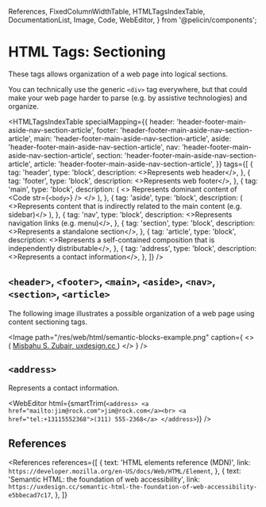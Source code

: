   References,
  FixedColumnWidthTable,
  HTMLTagsIndexTable,
  DocumentationList,
  Image,
  Code,
  WebEditor,
} from '@pelicin/components';

# HTML Tags: Sectioning

These tags allows organization of a web page into logical sections.

You can technically use the generic `<div>` tag everywhere, but that could make your web page harder to parse (e.g. by assistive technologies) and organize.

<HTMLTagsIndexTable
  specialMapping={{
    header: 'header-footer-main-aside-nav-section-article',
    footer: 'header-footer-main-aside-nav-section-article',
    main: 'header-footer-main-aside-nav-section-article',
    aside: 'header-footer-main-aside-nav-section-article',
    nav: 'header-footer-main-aside-nav-section-article',
    section: 'header-footer-main-aside-nav-section-article',
    article: 'header-footer-main-aside-nav-section-article',
  }}
  tags={[
    {
      tag: 'header',
      type: 'block',
      description: <>Represents web header</>,
    },
    {
      tag: 'footer',
      type: 'block',
      description: <>Represents web footer</>,
    },
    {
      tag: 'main',
      type: 'block',
      description: (
        <>
          Represents dominant content of <Code str={`<body>`} />
        </>
      ),
    },
    {
      tag: 'aside',
      type: 'block',
      description: (
        <>Represents content that is indirectly related to the main content (e.g. sidebar)</>
      ),
    },
    {
      tag: 'nav',
      type: 'block',
      description: <>Represents navigation links (e.g. menu)</>,
    },
    {
      tag: 'section',
      type: 'block',
      description: <>Represents a standalone section</>,
    },
    {
      tag: 'article',
      type: 'block',
      description: <>Represents a self-contained composition that is independently distributable</>,
    },
    {
      tag: 'address',
      type: 'block',
      description: <>Represents a contact information</>,
    },
  ]}
/>

## `<header>`, `<footer>`, `<main>`, `<aside>`, `<nav>`, `<section>`, `<article>`

The following image illustrates a possible organization of a web page using content sectioning tags.

<Image
  path="/res/web/html/semantic-blocks-example.png"
  caption={
    <>
      (
      <a href="https://uxdesign.cc/semantic-html-the-foundation-of-web-accessibility-e5bbecad7c17">
        Misbahu S. Zubair, uxdesign.cc
      </a>
      )
    </>
  }
/>

## `<address>`

Represents a contact information.

<WebEditor
  html={smartTrim(`
    <address>
      <a href="mailto:jim@rock.com">jim@rock.com</a><br>
      <a href="tel:+13115552368">(311) 555-2368</a>
    </address>
  `)}
/>

## References

<References
  references={[
    {
      text: 'HTML elements reference (MDN)',
      link: `https://developer.mozilla.org/en-US/docs/Web/HTML/Element`,
    },
    {
      text: 'Semantic HTML: the foundation of web accessibility',
      link: `https://uxdesign.cc/semantic-html-the-foundation-of-web-accessibility-e5bbecad7c17`,
    },
  ]}
></References>
